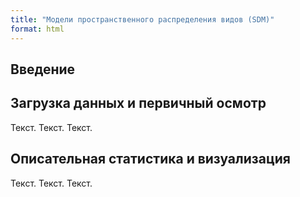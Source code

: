 ```yaml
---
title: "Модели пространственного распределения видов (SDM)"
format: html
---
```


## Введение

## Загрузка данных и первичный осмотр

Текст. Текст. Текст.

## Описательная статистика и визуализация

Текст. Текст. Текст.
